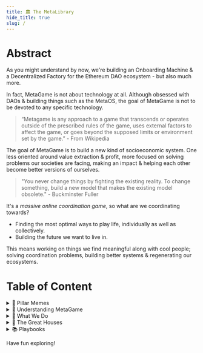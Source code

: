```yaml
---
title: 🏛️ The MetaLibrary
hide_title: true
slug: /
---
```


# Abstract

As you might understand by now, we're building an Onboarding Machine & a Decentralized Factory for the Ethereum DAO ecosystem - but also much more.

In fact, MetaGame is not about technology at all. Although obsessed with DAOs & building things such as the MetaOS, the goal of MetaGame is not to be devoted to any specific technology.

> “Metagame is any approach to a game that transcends or operates outside of the prescribed rules of the game, uses external factors to affect the game, or goes beyond the supposed limits or environment set by the game.” - From Wikipedia

The goal of MetaGame is to build a new kind of socioeconomic system. One less oriented around value extraction & profit, more focused on solving problems our societies are facing, making an impact & helping each other become better versions of ourselves.

> "You never change things by fighting the existing reality. To change something, build a new model that makes the existing model obsolete." - Buckminster Fuller

It's a *massive online coordination game*, so what are we coordinating towards?

-   Finding the most optimal ways to play life, individually as well as collectively.
-   Building the future we want to live in.

This means working on things we find meaningful along with cool people; solving coordination problems, building better systems & regenerating our ecosystems.

# Table of Content

<details>

<summary>🤨 Pillar Memes</summary>

From Nova’s story to the Decentralized Factory, the Pillar Memes category is all about the coming of MetaGame & the memes that explain its reason for being.

</details>

<details>

<summary>🧐 Understanding MetaGame</summary>

The Understanding MetaGame category is all about going deeper into WTF MetaGame is, how it works, the future plans & why get involved.

</details>

<details>

<summary>🤔 What We Do</summary>

As opposed to previous categories that were explaining MetaGame in more hand-wavy ways, the What We Do category is about getting more concrete about what we do.

</details>

<details>

<summary>🏡 The Great Houses</summary>

The Great Houses are here to give a high level overview of different fields of interest. While currently all crypto stuff, House of Wellbeing & House of Gamechange are up next.

</details>

<details>

<summary>📚 Playbooks</summary>

Playbooks are all about zooming in & offering more hands-on ways to get involved in the space, build your own DAO or level up in other ways.

</details>

Have fun exploring!
